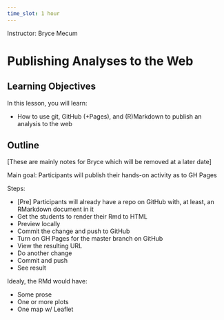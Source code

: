 ```yaml
---
time_slot: 1 hour
---
```


Instructor: Bryce Mecum

# Publishing Analyses to the Web

## Learning Objectives

In this lesson, you will learn:

- How to use git, GitHub (+Pages), and (R)Markdown to publish an analysis to the web

## Outline

[These are mainly notes for Bryce which will be removed at a later date]

Main goal: Participants will publish their hands-on activity as to GH Pages

Steps:

- [Pre] Participants will already have a repo on GitHub with, at least, an RMarkdown document in it
- Get the students to render their Rmd to HTML
- Preview locally
- Commit the change and push to GitHub
- Turn on GH Pages for the master branch on GitHub
- View the resulting URL
- Do another change
- Commit and push
- See result

Idealy, the RMd would have:

- Some prose
- One or more plots
- One map w/ Leaflet

